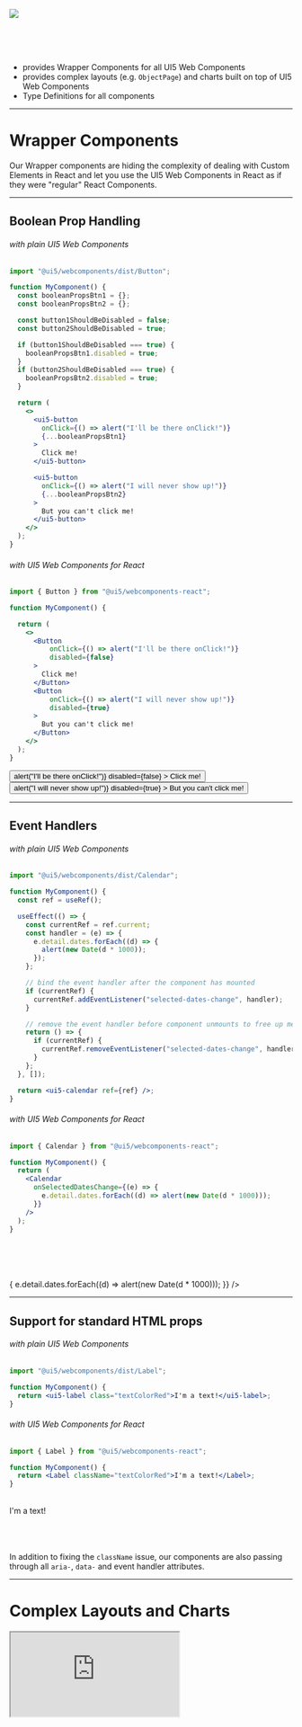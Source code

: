 
<!-- section-title: UI5 Web Components for React -->

![](../assets/UI5WCR_Logo.png)

<br />
<br />
<br />

<!-- fragments-start -->

- provides Wrapper Components for all UI5 Web Components
- provides complex layouts (e.g. `ObjectPage`) and charts built on top of UI5 Web Components
- Type Definitions for all components

<!-- fragments-end -->

---

# Wrapper Components

Our Wrapper components are hiding the complexity of dealing with Custom Elements in React and let you use the UI5 Web Components
in React as if they were "regular" React Components.

---

<!-- classes: extendedMaxWidth -->

## Boolean Prop Handling

<!-- block-start: grid -->

<!-- block-start: column,fadedOut -->

###### with plain UI5 Web Components

```jsx
import "@ui5/webcomponents/dist/Button";

function MyComponent() {
  const booleanPropsBtn1 = {};
  const booleanPropsBtn2 = {};

  const button1ShouldBeDisabled = false;
  const button2ShouldBeDisabled = true;

  if (button1ShouldBeDisabled === true) {
    booleanPropsBtn1.disabled = true;
  }
  if (button2ShouldBeDisabled === true) {
    booleanPropsBtn2.disabled = true;
  }

  return (
    <>
      <ui5-button
        onClick={() => alert("I'll be there onClick!")}
        {...booleanPropsBtn1}
      >
        Click me!
      </ui5-button>

      <ui5-button
        onClick={() => alert("I will never show up!")}
        {...booleanPropsBtn2}
      >
        But you can't click me!
      </ui5-button>
    </>
  );
}
```

<!-- block-end -->
<!-- block-start: column -->

###### with UI5 Web Components for React

```jsx
import { Button } from "@ui5/webcomponents-react";

function MyComponent() {

  return (
    <>
      <Button
          onClick={() => alert("I'll be there onClick!")}
          disabled={false}
      >
        Click me!
      </Button>
      <Button
          onClick={() => alert("I will never show up!")}
          disabled={true}
      >
        But you can't click me!
      </Button>
    </>
  );
}
```

<!-- block-end -->
<!-- block-end -->

<div className="scaledFlexBox">
  <Button
      onClick={() => alert("I'll be there onClick!")}
      disabled={false}
  >
    Click me!
  </Button>
  <Button
      onClick={() => alert("I will never show up!")}
      disabled={true}
  >
    But you can't click me!
  </Button>
</div>

---

<!-- classes: extendedMaxWidth -->

## Event Handlers

<!-- block-start: grid -->

<!-- block-start: column,fadedOut -->

###### with plain UI5 Web Components

```jsx
import "@ui5/webcomponents/dist/Calendar";

function MyComponent() {
  const ref = useRef();

  useEffect(() => {
    const currentRef = ref.current;
    const handler = (e) => {
      e.detail.dates.forEach((d) => {
        alert(new Date(d * 1000));
      });
    };

    // bind the event handler after the component has mounted
    if (currentRef) {
      currentRef.addEventListener("selected-dates-change", handler);
    }

    // remove the event handler before component unmounts to free up memory
    return () => {
      if (currentRef) {
        currentRef.removeEventListener("selected-dates-change", handler);
      }
    };
  }, []);

  return <ui5-calendar ref={ref} />;
}
```

<!-- block-end -->
<!-- block-start:column -->

###### with UI5 Web Components for React

```jsx
import { Calendar } from "@ui5/webcomponents-react";

function MyComponent() {
  return (
    <Calendar
      onSelectedDatesChange={(e) => {
        e.detail.dates.forEach((d) => alert(new Date(d * 1000)));
      }}
    />
  );
}
```

<br />
<br />
<br />
<br />

<div className="scaledFlexBox">
  <Calendar
    onSelectedDatesChange={(e) => {
      e.detail.dates.forEach((d) => alert(new Date(d * 1000)));
    }}
  />
</div>

<!-- block-end -->
<!-- block-end -->

---

<!-- classes: extendedMaxWidth -->

## Support for standard HTML props

<!-- block-start: grid -->
<!-- block-start: column,fadedOut -->

###### with plain UI5 Web Components

```jsx
import "@ui5/webcomponents/dist/Label";

function MyComponent() {
  return <ui5-label class="textColorRed">I'm a text!</ui5-label>;
}
```

<!-- block-end -->
<!-- block-start: column -->

###### with UI5 Web Components for React

```jsx
import { Label } from "@ui5/webcomponents-react";

function MyComponent() {
  return <Label className="textColorRed">I'm a text!</Label>;
}
```

<!-- block-end -->
<!-- block-end -->



<br />
<Label className="textColorRed" style={{ fontSize: "24px" }}>
  I'm a text!
</Label>

<br />
<br />
<br />
<br />

In addition to fixing the `className` issue, our components are also passing through all `aria-`, `data-` and event handler
attributes.

---

# Complex Layouts and Charts

<iframe style={{width: 'var(--base-max-width)'}} height={800} src="https://sap.github.io/ui5-webcomponents-react/master/iframe.html?id=layouts-floorplans-objectpage--default-story&viewMode=story&sap-ui-theme=sap_fiori_3_dark" />

---

# Complex Layouts and Charts

<iframe style={{width: 'var(--base-max-width)'}} height={800} src="https://sap.github.io/ui5-webcomponents-react/master/iframe.html?id=charts-barchart--default-story&viewMode=story&sap-ui-theme=sap_fiori_3_dark" />

---

# Type Definitions

<!-- block-start: grid -->
<!-- block-start: column -->

![](../assets/ButtonPropTypes.png)

<!-- block-end -->

<!-- block-start: column -->

![](../assets/ButtonTypeAhead.png)

<!-- block-end -->
<!-- block-end -->

---

<!-- classes: demo -->

<!-- block-start: attribution -->

<!--

[Source](http://gph.is/1LmxrD8)

-->

<!-- block-end -->

<!-- section-title: Demo -->

# Demo

---

# Thank you!

## Links:

- [Github Repository](https://github.com/SAP/ui5-webcomponents-react)
- [Documentation](https://sap.github.io/ui5-webcomponents-react)
- [Tutorial](https://developers.sap.com/mission.react-spa.html)

<br />
<br />
<br />

## Contact:

<!-- block-start: grid -->
<!-- block-start: column -->

###### Marcus Notheis

<br />

marcus.notheis@sap.com

<!-- block-start: social -->

[![Github](../assets/GitHub-Mark-Light-32px.png)](https://github.com/MarcusNotheis)

[![Twitter](../assets/Twitter.png)](https://twitter.com/marcusnotheis)

<!-- block-end -->

<!-- block-end -->

<!-- block-start: column -->

###### Lukas Harbarth

<br />

lukas.harbarth@sap.com

<!-- block-start: social -->

[![Github](../assets/GitHub-Mark-Light-32px.png)](https://github.com/Lukas742)

[![Twitter](../assets/Twitter.png)](https://twitter.com/luk742)

<!-- block-end -->

<!-- block-end -->
<!-- block-end -->
